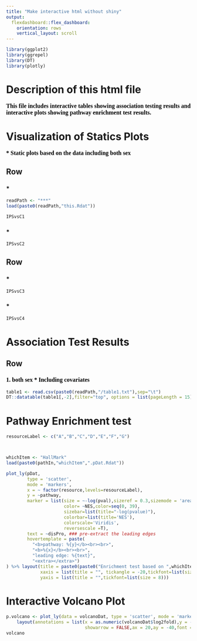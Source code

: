 ```yaml
---
title: "Make interactive html without shiny"
output: 
  flexdashboard::flex_dashboard:
    orientation: rows
    vertical_layout: scroll
---
```


<style>                     
.navbar-brand {
color:black!important;
}
</style>           

```r
library(ggplot2)
library(ggrepel)
library(DT)
library(plotly)
```

Description of this html file
=======================================================================

<b><font face="Georgia" size="3em" color="#000000"> This file includes interactive tables showing association testing results and interactive plots showing pathway enrichment test results. </font></b>


Visualization of Statics Plots
============================================================================
<b><font face="Georgia" size="3em" color="#000000"> * Static plots based on the data including both sex</font></b>  


Row{data-height=550}
-----------------------------------------------------------------------
### *
```r
readPath <- "***"
load(paste0(readPath,"this.Rdat"))

IPSvsC1
```

### *
```r
IPSvsC2
```

Row{data-height=550}
-----------------------------------------------------------------------
### *
```r
IPSvsC3
```

### *
```r
IPSvsC4
```

Association Test Results
=======================================================================
Row{data-height=500}
-----------------------------------------------------------------------
### <b><font face="Georgia" size="3em" color="#000000"> 1. both sex </font></b> <b><font face="Georgia" size="3em" color="#000000"> * Including covariates</font></b> 

```r
table1 <- read.csv(paste0(readPath,"/table1.txt"),sep="\t")
DT::datatable(table1[,-2],filter="top", options = list(pageLength = 15))
```

Pathway Enrichment test
=======================================================================
```r

resourceLabel <- c("A","B","C","D","E","F","G")



whichItem <- "HallMark"
load(paste0(pathIn,"whichItem",".pDat.Rdat"))

plot_ly(pDat,
        type = 'scatter',
        mode = 'markers',
        x = ~ factor(resource,levels=resourceLabel),
        y = ~pathway,       
        marker = list(size = ~-log(pval),sizeref = 0.3,sizemode = 'area',
                      color= ~NES,color=seq(0, 39),
                      sizebar=list(title="-log(pvalue)"),
                      colorbar=list(title='NES'),
                      colorscale='Viridis',
                      reversescale =T),
        text = ~disPro, ### pre-extract the leading edges
        hovertemplate = paste(  
          "<b>pathway: %{y}</b><br><br>",
          "<b>%{x}</b><br><br>",
          "leading edge: %{text}",
          "<extra></extra>")
) %>% layout(title = paste0(paste0("Enrichment test based on ",whichItem, " database")),
             xaxis = list(title = "", tickangle = -20,tickfont=list(size = 12)),
             yaxis = list(title = "",tickfont=list(size = 8)))

```

Interactive Volcano Plot
=======================================================================
```r
p.volcano <- plot_ly(data = volcanoDat, type = 'scatter', mode = 'markers', marker = list(size = 4), x = as.numeric(volcanoDat$log2fold), y = -log(as.numeric(volcanoDat$padj)), text = volcanoDat$labelName, mode = "markers", color = volcanoDat$YNsignif) %>% 
    layout(annotations = list(x = as.numeric(volcanoDat$log2fold),y = -log(as.numeric(volcanoDat$padj)), text = volcanoDat$labelName,xref = "x",yref = "y",
                              showarrow = FALSE,ax = 20,ay = -40,font = list(size = 8)), legend = list(orientation = "h"),title = titleMessage,xaxis = list(range=c(-1,1)))
volcano
```
